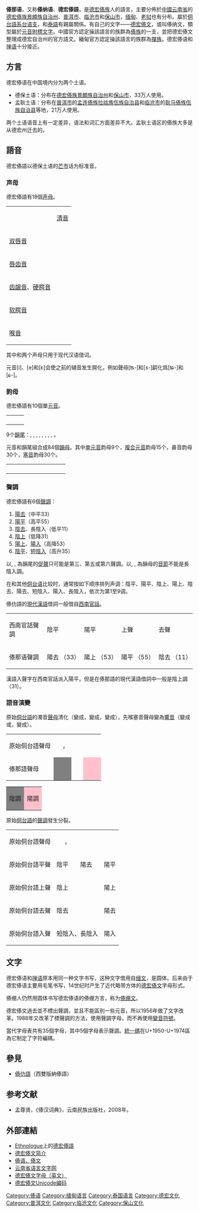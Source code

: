 {{language
|name=傣那语/德宏傣語
|nativename=<font face="MPH 2B Damase">ᥑᥣᥛᥰᥖᥭᥰᥘᥫᥴ / ᥑᥣᥛᥰᥖᥭᥰᥖᥬᥲᥑᥨᥒᥰ</font>
|pronunciation=[xaːm˥tai˥ taɯ˥˩xoŋ˥] / [xaːm˥ tai˥lə˧˥]
|states=[[中國|中國]]、[[緬甸|緬甸]]、[[泰國|泰國]]、[[老撾|老撾]]
|speakers=65万
|familycolor=壯侗語系
|fam1=[[壮侗语系|壮侗语系]]
|fam2=[[侗台語族|侗台語族]]
|fam3=[[壯傣語支|壯傣語支]]
|fam4=西南部
|script=[[德宏傣文|德宏傣文]]、[[傣绷文|傣绷文]]
|nation={{flagicon|China}} [[德宏傣族景頗族自治州|德宏傣族景頗族自治州]]
|iso2=tai (台語支其他語言)|iso3=tdd}}
'''傣那语'''，又称'''傣纳语'''、'''德宏傣語'''，是[[德宏傣族|德宏傣族]]人的語言，主要分佈於[[中國|中國]][[云南省|云南省]]的[[德宏傣族景頗族自治州|德宏傣族景頗族自治州]]、[[普洱市|普洱市]]、[[临沧市|临沧市]]和[[保山市|保山市]]，[[缅甸|缅甸]]、[[老挝|老挝]]也有分布。屬於[[侗台語系|侗台語系]][[台语支|台语支]]，和[[泰語|泰語]]有親屬關係。有自己的文字——[[德宏傣文|德宏傣文]]，或叫傣纳文，類型屬於[[元音附標文字|元音附標文字]]。中國官方認定操該語言的族群為[[傣族|傣族]]的一支，並把德宏傣文整理成德宏自治州的官方語文。緬甸官方認定操該語言的族群為[[撣族|撣族]]。德宏傣语和[[掸语|掸语]]十分接近。

==方言==
德宏傣语在中国境内分为两个土语。
*德保土语：分布在[[德宏傣族景頗族自治州|德宏傣族景頗族自治州]]和[[保山市|保山市]]，33万人使用。
*孟耿土语：分布在[[普洱市|普洱市]]的[[孟连傣族拉祜族佤族自治县|孟连傣族拉祜族佤族自治县]]和[[临沧市|临沧市]]的[[耿马傣族佤族自治县|耿马傣族佤族自治县]]等地，21万人使用。
两个土语语音上有一定差异，语法和词汇方面差异不大。孟耿土语区的傣族大多是从德宏州迁去的。

==語音==
德宏傣語以德保土语的[[芒市|芒市]]话为标准音。
===声母===
德宏傣語有18個[[声母|声母]]。
{|class="wikitable" style="text-align: center"
|
|colspan="3" | [[清音|清音]] || [[浊音|浊音]]
|-
|[[双唇音|双唇音]]|| {{IPA|p}} || {{IPA|pʰ}} || || {{IPA|m}}
|-
|[[唇齿音|唇齿音]] || || || {{IPA|f}} || {{IPA|v}}
|-
|rowspan="2"| [[齿龈音|齿龈音]]、[[硬腭音|硬腭音]] || {{IPA|t}} || {{IPA|tʰ}} || || {{IPA|l}}
|-
| {{IPA|ʦ}} || {{IPA|ʦʰ}}|| {{IPA|s}} || {{IPA|j}}
|-
|[[软腭音|软腭音]] || {{IPA|k}} || {{IPA|kʰ}} || {{IPA|x}} || {{IPA|ŋ}}
|-
|[[喉音|喉音]] || {{IPA|ʔ}} || || {{IPA|h}}||
|}

其中{{IPA|kʰ}}和{{IPA|ʦʰ}}两个声母只用于现代汉语借词。

元音[i]、[e]和[ɛ]会使之前的辅音发生腭化，例如聲母[ʦ-]和[s-]齶化爲[ʨ-]和[ɕ-]。

===韵母===
德宏傣語有10個單[[元音|元音]]。
{|class="wikitable"
|{{IPA|i}} || {{IPA|ɯ}} || {{IPA|u}}
|-
|{{IPA|e}} || {{IPA|ə}} ||  {{IPA|o}}
|-
|{{IPA|ɛ}} || {{IPA|a}} || {{IPA|ɔ}}
|-
| || {{IPA|aː}} || 
|}

9个[[韻尾|韻尾]]：{{IPA|ɯ}}, {{IPA|i}}, {{IPA|u}}, {{IPA|m}}, {{IPA|n}}, {{IPA|ŋ}}, {{IPA|p}}, {{IPA|t}}, {{IPA|k}}。

元音和韻尾組合成84個[[韻母|韻母]]。其中[[单元音|单元音]]韵母9个，[[複合元音|複合元音]]韵母15个，鼻音韵母30个，[[塞音|塞音]]韵母30个。
{|class="wikitable"
| || {{IPA|aː}} || {{IPA|i}} || {{IPA|e}} || {{IPA|ɛ}} || {{IPA|u}} || {{IPA|o}} || {{IPA|ɔ}} || {{IPA|ɯ}} || {{IPA|ə}}
|-
|{{IPA|aɯ}} || || || || || || || || ||
|-
|{{IPA|ai}} || {{IPA|aːi}} ||  ||  ||  || {{IPA|ui}} || {{IPA|oi}} || {{IPA|ɔi}} || {{IPA|ɯi}} || {{IPA|əi}}
|-
| {{IPA|au}}|| {{IPA|aːu}} || {{IPA|iu}} || {{IPA|eu}} || {{IPA|ɛu}} || || || || {{IPA|ɯu}} || {{IPA|əu}}
|}

===聲調===
德宏傣語有6個[[聲調|聲調]]：
#[[陽去|陽去]]（中平33）
#[[陽平|陽平]]（高平55）
#[[陰去|陰去]]、長陰入（低平11）
#[[陰上|陰上]]（低降31）
#[[陽上|陽上]]、[[陽入|陽入]]（高降53）
#[[陰平|陰平]]、[[短陰入|短陰入]]（高升35）

以{{IPA|p}}, {{IPA|t}}, {{IPA|k}}為韻尾的[[促聲|促聲]]只可能是第三、第五或第六聲調。以{{IPA|ap}}, {{IPA|at}}, {{IPA|ak}}為韻母的[[音節|音節]]不能是長陰入調。

在和其他[[侗台语|侗台语]]比较时，通常按如下顺序排列声调：陰平、陽平、陰上、陽上、陰去、陽去、短陰入、陽入、長陰入，依次为第1至9调。

傣仂語的[[現代漢語|現代漢語]]借詞一般借自[[西南官話|西南官話]]。
{| class="wikitable" 
|- 
| 西南官話聲調 || 陰平 || 陽平 || 上聲 || 去聲
|- 
| 傣那语聲調 || 陽去 （33）|| 陽上 （53）|| 陽平 （55） || 陰去 （11）
|}
漢語入聲字在西南官話派入陽平，但是在傣那語的現代漢語借詞中一般是陰上調（31）。

===語音演變===
原始[[侗台語|侗台語]]的濁音[[聲母|聲母]]清化（{{IPA|*b}}變成{{IPA|p}}，{{IPA|*d}}變成{{IPA|t}}，{{IPA|*g}}變成{{IPA|k}}），先喉塞音聲母變為[[響音|響音]]（{{IPA|*ˀb}}變成{{IPA|m}}或{{IPA|v}}，{{IPA|*ˀd}}變成{{IPA|l}}）。
{| class="wikitable" style="text-align: center"
| 原始侗台語聲母 ||{{IPA|*dʱ}} || {{IPA|*ˀn}}，{{IPA|*n̥}} || {{IPA|*ˀd}} || {{IPA|*t}} ||  {{IPA|*d}} || {{IPA|*n}}
|-
| 傣那語聲母
|style="background:grey" | {{IPA|tʰ}}
|style="background:grey" | {{IPA|l}} || {{IPA|l}} || {{IPA|t}}
|style="background:pink" | {{IPA|t}}　
|style="background:pink" | {{IPA|l}}
|}
{|
| style="background:grey" | 陰調
| style="background:pink" | 陽調
|}

原始[[侗台語|侗台語]]的[[聲調|聲調]]發生分裂。
{| class="wikitable" style="text-align: center"
| 原始侗台語聲母 ||{{IPA|*dʱ}} || {{IPA|*ˀn}}，{{IPA|*n̥}} || {{IPA|*ˀd}} || {{IPA|*t}} ||  {{IPA|*d}} || {{IPA|*n}}
|-
| 原始侗台語平聲 
|colspan="2" | 陰平
|colspan="2" | 陽去 
|colspan="2" | 陽平
|-
| 原始侗台語上聲
|colspan="4" | 陰上
|colspan="2" | 陽上
|-
| 原始侗台語去聲
|colspan="4" | 陰去
|colspan="2" | 陽去
|-
| 原始侗台語入聲
|colspan="4" | 短陰入、長陰入
|colspan="2" | 陽入
|}

==文字==
{{main|德宏傣文}}
德宏傣语和[[掸语|掸语]]原本用同一种文字书写，这种文字借用自[[缅文|缅文]]，是圆体。后来由于德宏傣语主要用毛笔书写，14世纪时产生了近代略带方体的[[德宏傣文|德宏傣文]]字母形式。

傣绷人仍然用圆体书写德宏傣语的傣绷方言，称为[[傣绷文|傣绷文]]。

德宏傣文過去並不標出聲調，並且不能區別一些元音，所以1956年做了文字改革。1988年又改革了標聲調的方法，使用聲調字母，而不再使用[[變音符號|變音符號]]。

當代字母表共有35個字母，其中5個字母表示聲調。[[統一碼|統一碼]]在U+1950-U+1974區為它制定了字符編碼。

==參見==
*[[傣仂語|傣仂語]]（西雙版納傣語）

==参考文献==
{{refbegin}}
*孟尊贤，《傣汉词典》，云南民族出版社，2008年。
{{refend}}

==外部連結==
{{Incubator|code=tdd}}
*[[Ethnologue|Ethnologue]]上的[http://www.ethnologue.com/show_language.asp?code=tdd 德宏傣語] {{Wayback|url=http://www.ethnologue.com/show_language.asp?code=tdd |date=20120929065040 }}
*[https://web.archive.org/web/20080922234502/http://iea.cass.cn/mzwz/08.htm 德宏傣文简介] 
*[https://web.archive.org/web/20060117120054/http://daizu.anyp.cn/6.aspx 傣语、傣文]
*[https://web.archive.org/web/20050403221243/http://ynjy.cn/officeall/language/ 云南省语言文字网] 
*[http://www.omniglot.com/writing/tainua.htm 德宏傣文字母（英文）] {{Wayback|url=http://www.omniglot.com/writing/tainua.htm |date=20210126083358 }}
*[http://unicode.org/charts/PDF/U1950.pdf 德宏傣文Unicode编码] {{Wayback|url=http://unicode.org/charts/PDF/U1950.pdf |date=20210131063229 }}

{{Tai-Kadai languages}}
{{傣族}}
{{缅甸语言}}
{{中國語言}}
{{泰国语言}}

[[Category:傣语|Category:傣语]]
[[Category:缅甸语言|Category:缅甸语言]]
[[Category:泰国语言|Category:泰国语言]]
[[Category:德宏文化|Category:德宏文化]]
[[Category:普洱文化|Category:普洱文化]]
[[Category:临沧文化|Category:临沧文化]]
[[Category:保山文化|Category:保山文化]]